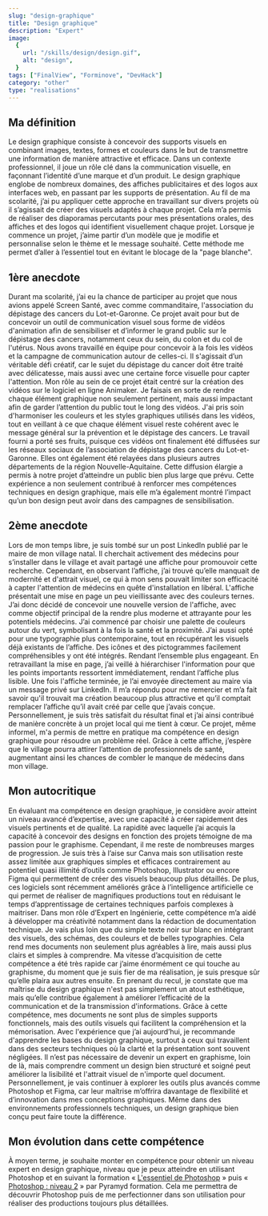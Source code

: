```yaml
---
slug: "design-graphique"
title: "Design graphique"
description: "Expert"
image:
  {
    url: "/skills/design/design.gif",
    alt: "design",
  }
tags: ["FinalView", "Forminove", "DevHack"]
category: "other"
type: "realisations"
---
```

## Ma définition
Le design graphique consiste à concevoir des supports visuels en combinant images, textes, formes et couleurs dans le but de transmettre une information de manière attractive et efficace.
Dans un contexte professionnel, il joue un rôle clé dans la communication visuelle, en façonnant l’identité d’une marque et d’un produit. Le design graphique englobe de nombreux domaines, des affiches publicitaires et des logos aux interfaces web, en passant par les supports de présentation. 
Au fil de ma scolarité, j’ai pu appliquer cette approche en travaillant sur divers projets où il s’agissait de créer des visuels adaptés à chaque projet. Cela m’a permis de réaliser des diaporamas percutants pour mes présentations orales, des affiches et des logos qui identifient visuellement chaque projet. Lorsque je commence un projet, j’aime partir d’un modèle que je modifie et personnalise selon le thème et le message souhaité. Cette méthode me permet d’aller à l’essentiel tout en évitant le blocage de la "page blanche".
## 1ère anecdote
Durant ma scolarité, j’ai eu la chance de participer au projet que nous avions appelé Screen Santé, avec comme commanditaire, l'association du dépistage des cancers du Lot-et-Garonne. Ce projet avait pour but de concevoir un outil de communication visuel sous forme de vidéos d'animation afin de sensibiliser et d’informer le grand public sur le dépistage des cancers, notamment ceux du sein, du colon et du col de l'utérus. Nous avons travaillé en équipe pour concevoir à la fois les vidéos et la campagne de communication autour de celles-ci. Il s'agissait d’un véritable défi créatif, car le sujet du dépistage du cancer doit être traité avec délicatesse, mais aussi avec une certaine force visuelle pour capter l'attention.
Mon rôle au sein de ce projet était centré sur la création des vidéos sur le logiciel en ligne Animaker. Je faisais en sorte de rendre chaque élément graphique non seulement pertinent, mais aussi impactant afin de garder l’attention du public tout le long des vidéos. J'ai pris soin d'harmoniser les couleurs et les styles graphiques utilisés dans les vidéos, tout en veillant à ce que chaque élément visuel reste cohérent avec le message général sur la prévention et le dépistage des cancers.
Le travail fourni a porté ses fruits, puisque ces vidéos ont finalement été diffusées sur les réseaux sociaux de l’association de dépistage des cancers du Lot-et-Garonne. Elles ont également été relayées dans plusieurs autres départements de la région Nouvelle-Aquitaine. Cette diffusion élargie a permis à notre projet d’atteindre un public bien plus large que prévu. Cette expérience a non seulement contribué à renforcer mes compétences techniques en design graphique, mais elle m’a également montré l’impact qu’un bon design peut avoir dans des campagnes de sensibilisation.
## 2ème anecdote
Lors de mon temps libre, je suis tombé sur un post LinkedIn publié par le maire de mon village natal. Il cherchait activement des médecins pour s’installer dans le village et avait partagé une affiche pour promouvoir cette recherche. Cependant, en observant l’affiche, j’ai trouvé qu’elle manquait de modernité et d'attrait visuel, ce qui à mon sens pouvait limiter son efficacité à capter l'attention de médecins en quête d'installation en libéral. L'affiche présentait une mise en page un peu vieillissante avec des couleurs ternes.
J’ai donc décidé de concevoir une nouvelle version de l'affiche, avec comme objectif principal de la rendre plus moderne et attrayante pour les potentiels médecins. J’ai commencé par choisir une palette de couleurs autour du vert, symbolisant à la fois la santé et la proximité. J’ai aussi opté pour une typographie plus contemporaine, tout en récupérant les visuels déjà existants de l’affiche. Des icônes et des pictogrammes facilement compréhensibles y ont été intégrés. Rendant l’ensemble plus engageant. En retravaillant la mise en page, j’ai veillé à hiérarchiser l'information pour que les points importants ressortent immédiatement, rendant l’affiche plus lisible.
Une fois l'affiche terminée, je l’ai envoyée directement au maire via un message privé sur LinkedIn. Il m’a répondu pour me remercier et m’a fait savoir qu'il trouvait ma création beaucoup plus attractive et qu’il comptait remplacer l’affiche qu’il avait créé par celle que j’avais conçue. Personnellement, je suis très satisfait du résultat final et j’ai ainsi contribué de manière concrète à un projet local qui me tient à cœur. Ce projet, même informel, m'a permis de mettre en pratique ma compétence en design graphique pour résoudre un problème réel. Grâce à cette affiche, j’espère que le village pourra attirer l’attention de professionnels de santé, augmentant ainsi les chances de combler le manque de médecins dans mon village.
## Mon autocritique
En évaluant ma compétence en design graphique, je considère avoir atteint un niveau avancé d’expertise, avec une capacité à créer rapidement des visuels pertinents et de qualité.
La rapidité avec laquelle j’ai acquis la capacité à concevoir des designs en fonction des projets témoigne de ma passion pour le graphisme. Cependant, il me reste de nombreuses marges de progression. Je suis très à l’aise sur Canva mais son utilisation reste assez limitée aux graphiques simples et efficaces contrairement au potentiel quasi illimité d’outils comme Photoshop, Illustrator ou encore Figma qui permettent de créer des visuels beaucoup plus détaillés. De plus, ces logiciels sont récemment améliorés grâce à l’intelligence artificielle ce qui permet de réaliser de magnifiques productions tout en réduisant le temps d’apprentissage de certaines techniques parfois complexes à maitriser.
Dans mon rôle d’Expert en Ingénierie, cette compétence m’a aidé à développer ma créativité notamment dans la rédaction de documentation technique. Je vais plus loin que du simple texte noir sur blanc en intégrant des visuels, des schémas, des couleurs et de belles typographies. Cela rend mes documents non seulement plus agréables à lire, mais aussi plus clairs et simples à comprendre.
Ma vitesse d’acquisition de cette compétence a été très rapide car j’aime énormément ce qui touche au graphisme, du moment que je suis fier de ma réalisation, je suis presque sûr qu’elle plaira aux autres ensuite.
En prenant du recul, je constate que ma maîtrise du design graphique n'est pas simplement un atout esthétique, mais qu’elle contribue également à améliorer l’efficacité de la communication et de la transmission d'informations. Grâce à cette compétence, mes documents ne sont plus de simples supports fonctionnels, mais des outils visuels qui facilitent la compréhension et la mémorisation.
Avec l'expérience que j’ai aujourd’hui, je recommande d'apprendre les bases du design graphique, surtout à ceux qui travaillent dans des secteurs techniques où la clarté et la présentation sont souvent négligées. Il n’est pas nécessaire de devenir un expert en graphisme, loin de là, mais comprendre comment un design bien structuré et soigné peut améliorer la lisibilité et l'attrait visuel de n'importe quel document. Personnellement, je vais continuer à explorer les outils plus avancés comme Photoshop et Figma, car leur maîtrise m’offrira davantage de flexibilité et d’innovation dans mes conceptions graphiques. Même dans des environnements professionnels techniques, un design graphique bien conçu peut faire toute la différence.
## Mon évolution dans cette compétence
À moyen terme, je souhaite monter en compétence pour obtenir un niveau expert en design graphique, niveau que je peux atteindre en utilisant Photoshop et en suivant la formation « [L'essentiel de Photoshop](https://pyramyd-formation.com/formation/l-essentiel-de-photoshop) » puis « [Photoshop : niveau 2](https://pyramyd-formation.com/formation/photoshop-niveau-2#:~:text=La%20formation%20Photoshop%20de%20Niveau%202%20de%20Pyramyd%20se%20distingue,la%20manipulation%20avanc%C3%A9e%20des%20calques.) » par Pyramyd formation. Cela me permettra de découvrir Photoshop puis de me perfectionner dans son utilisation pour réaliser des productions toujours plus détaillées.
